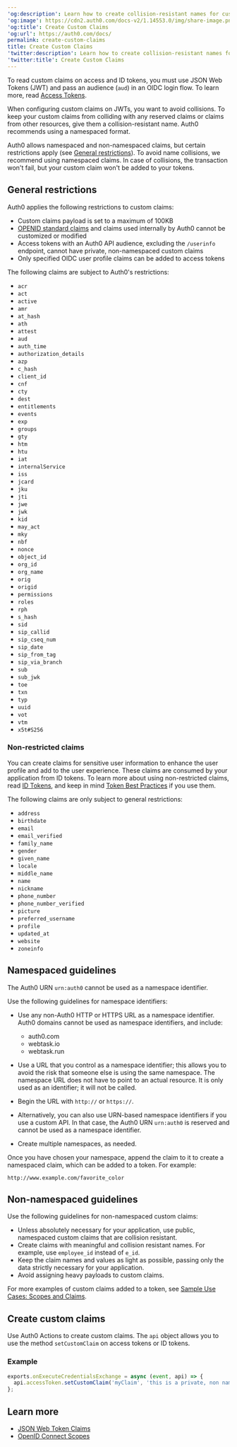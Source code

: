 ---
'og:description': Learn how to create collision-resistant names for custom claims.
'og:image': https://cdn2.auth0.com/docs-v2/1.14553.0/img/share-image.png
'og:title': Create Custom Claims
'og:url': https://auth0.com/docs/
permalink: create-custom-claims
title: Create Custom Claims
'twitter:description': Learn how to create collision-resistant names for custom claims.
'twitter:title': Create Custom Claims
---
To read custom claims on access and <Tooltip tip="ID Token: Credential meant for the client itself, rather than for accessing a resource." cta="View Glossary" href="/docs/glossary?term=ID+tokens">ID tokens</Tooltip>, you must use <Tooltip tip="ID Token: Credential meant for the client itself, rather than for accessing a resource." cta="View Glossary" href="/docs/glossary?term=JSON+Web+Tokens">JSON Web Tokens</Tooltip> (JWT) and pass an <Tooltip tip="JSON Web Token (JWT): Standard ID Token format (and often Access Token format) used to represent claims securely between two parties." cta="View Glossary" href="/docs/glossary?term=audience">audience</Tooltip> (`aud`) in an OIDC login flow. To learn more, read [Access Tokens](/docs/secure/tokens/access-tokens).

When configuring custom claims on JWTs, you want to avoid collisions. To keep your custom claims from colliding with any reserved claims or claims from other resources, give them a collision-resistant name. Auth0 recommends using a namespaced format.

<Callout icon="file-lines" color="#0EA5E9" iconType="regular">

Auth0 allows namespaced and non-namespaced claims, but certain restrictions apply (see [General restrictions](/docs/secure/tokens/json-web-tokens/create-custom-claims#general-restrictions)). To avoid name collisions, we recommend using namespaced claims. In case of collisions, the transaction won't fail, but your custom claim won't be added to your tokens.

</Callout>

## General restrictions

Auth0 applies the following restrictions to custom claims:

* Custom claims payload is set to a maximum of 100KB
* [OPENID standard claims](https://openid.net/specs/openid-connect-core-1_0.html#IDToken) and claims used internally by Auth0 cannot be customized or modified
* <Tooltip tip="Access Token: Authorization credential, in the form of an opaque string or JWT, used to access an API." cta="View Glossary" href="/docs/glossary?term=Access+tokens">Access tokens</Tooltip> with an Auth0 API audience, excluding the `/userinfo` endpoint, cannot have private, non-namespaced custom claims
* Only specified OIDC user profile claims can be added to access tokens

The following claims are subject to Auth0's restrictions:

* `acr`
* `act`
* `active`
* `amr`
* `at_hash`
* `ath`
* `attest`
* `aud`
* `auth_time`
* `authorization_details`
* `azp`
* `c_hash`
* `client_id`
* `cnf`
* `cty`
* `dest`
* `entitlements`
* `events`
* `exp`
* `groups`
* `gty`
* `htm`
* `htu`
* `iat`
* `internalService`
* `iss`
* `jcard`
* `jku`
* `jti`
* `jwe`
* `jwk`
* `kid`
* `may_act`
* `mky`
* `nbf`
* `nonce`
* `object_id`
* `org_id`
* `org_name`
* `orig`
* `origid`
* `permissions`
* `roles`
* `rph`
* `s_hash`
* `sid`
* `sip_callid`
* `sip_cseq_num`
* `sip_date`
* `sip_from_tag`
* `sip_via_branch`
* `sub`
* `sub_jwk`
* `toe`
* `txn`
* `typ`
* `uuid`
* `vot`
* `vtm`
* `x5t#S256`

### Non-restricted claims

You can create claims for sensitive user information to enhance the user profile and add to the user experience. These claims are consumed by your application from ID tokens. To learn more about using non-restricted claims, read [ID Tokens](/docs/secure/tokens/id-tokens), and keep in mind [Token Best Practices](/docs/secure/tokens/token-best-practices) if you use them.

The following claims are only subject to general restrictions:

* `address`
* `birthdate`
* `email`
* `email_verified`
* `family_name`
* `gender`
* `given_name`
* `locale`
* `middle_name`
* `name`
* `nickname`
* `phone_number`
* `phone_number_verified`
* `picture`
* `preferred_username`
* `profile`
* `updated_at`
* `website`
* `zoneinfo`

## Namespaced guidelines

<Callout icon="file-lines" color="#0EA5E9" iconType="regular">

The Auth0 URN `urn:auth0` cannot be used as a namespace identifier.

</Callout>

Use the following guidelines for namespace identifiers:

* Use any non-Auth0 HTTP or HTTPS URL as a namespace identifier. Auth0 domains cannot be used as namespace identifiers, and include:

  + auth0.com
  + webtask.io
  + webtask.run
* Use a URL that you control as a namespace identifier; this allows you to avoid the risk that someone else is using the same namespace. The namespace URL does not have to point to an actual resource. It is only used as an identifier; it will not be called.
* Begin the URL with `http://` or `https://`.
* Alternatively, you can also use URN-based namespace identifiers if you use a custom API. In that case, the Auth0 URN `urn:auth0` is reserved and cannot be used as a namespace identifier.
* Create multiple namespaces, as needed.

Once you have chosen your namespace, append the claim to it to create a namespaced claim, which can be added to a token. For example:

`http://www.example.com/favorite_color`

## Non-namespaced guidelines

Use the following guidelines for non-namespaced custom claims:

* Unless absolutely necessary for your application, use public, namespaced custom claims that are collision resistant.
* Create claims with meaningful and collision resistant names. For example, use `employee_id` instead of `e_id`.
* Keep the claim names and values as light as possible, passing only the data strictly necessary for your application.
* Avoid assigning heavy payloads to custom claims.

For more examples of custom claims added to a token, see [Sample Use Cases: Scopes and Claims](/docs/get-started/apis/scopes/sample-use-cases-scopes-and-claims).

## Create custom claims

Use Auth0 Actions to create custom claims. The `api` object allows you to use the method `setCustomClaim` on access tokens or ID tokens.

### Example

```js lines
exports.onExecuteCredentialsExchange = async (event, api) => {
  api.accessToken.setCustomClaim('myClaim', 'this is a private, non namespaced claim');
};
```






## Learn more

* [JSON Web Token Claims](/docs/secure/tokens/json-web-tokens/json-web-token-claims)
* [OpenID Connect Scopes](/docs/get-started/apis/scopes/openid-connect-scopes)